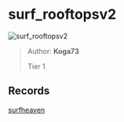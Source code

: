 
# surf_rooftopsv2

![surf_rooftopsv2](https://raw.githubusercontent.com/Sayt123/SurfMapPics/Maps-and-bonuses/csgo/surf_rooftopsv2.jpg)

> Author: **Koga73**
>
> Tier 1

## Records

[surfheaven](https://surfheaven.eu/map/surf_rooftopsv2)
